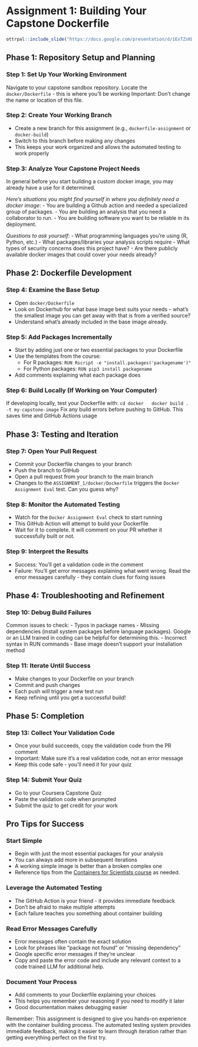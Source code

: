 # Assignment 1: Building Your Capstone Dockerfile


```r
ottrpal::include_slide("https://docs.google.com/presentation/d/1ExTZsKDHKM0fIi0_tB80qd8cHvqjEDyNJp-OsnvZ19o/edit?slide=id.g361b9572af4_0_181#slide=id.g361b9572af4_0_181")
```

## Phase 1: Repository Setup and Planning

### Step 1: Set Up Your Working Environment
Navigate to your capstone sandbox repository. Locate the `docker/Dockerfile` - this is where you'll be working
Important: Don't change the name or location of this file. 

### Step 2: Create Your Working Branch
- Create a new branch for this assignment (e.g., `dockerfile-assignment` or `docker-build`)
- Switch to this branch before making any changes
- This keeps your work organized and allows the automated testing to work properly

### Step 3: Analyze Your Capstone Project Needs
In general before you start building a custom docker image, you may already have a use for it determined. 

_Here's situations you might find yourself in where you definitely need a docker image_: 
- You are building a Github action and needed a specialized group of packages. 
- You are building an analysis that you need a collaborator to run.
- You are building software you want to be reliable in its deployment.

_Questions to ask yourself_: 
- What programming languages you're using (R, Python, etc.)
- What packages/libraries your analysis scripts require
- What types of security concerns does this project have?
- Are there publicly available docker images that could cover your needs already?

## Phase 2: Dockerfile Development

### Step 4: Examine the Base Setup
- Open `docker/Dockerfile`
- Look on Dockerhub for what base image best suits your needs -- what's the smallest image you can get away with that is from a verified source? 
- Understand what's already included in the base image already.

### Step 5: Add Packages Incrementally
- Start by adding just one or two essential packages to your Dockerfile
- Use the templates from the course:
  - For R packages: `RUN Rscript -e "install.packages('packagename')"`
  - For Python packages: `RUN pip3 install packagename`
- Add comments explaining what each package does

### Step 6: Build Locally (If Working on Your Computer)
If developing locally, test your Dockerfile with:
  ```
  cd docker
  docker build . -t my-capstone-image
  ```
Fix any build errors before pushing to GitHub. This saves time and GitHub Actions usage

## Phase 3: Testing and Iteration

### Step 7: Open Your Pull Request
- Commit your Dockerfile changes to your branch
- Push the branch to GitHub
- Open a pull request from your branch to the main branch
- Changes to the `ASSIGNMENT_1/docker/Dockerfile` triggers the `Docker Assignment Eval` test. Can you guess why?

### Step 8: Monitor the Automated Testing
- Watch for the `Docker Assignment Eval` check to start running
- This GitHub Action will attempt to build your Dockerfile
- Wait for it to complete. It will comment on your PR whether it successfully built or not. 

### Step 9: Interpret the Results
- Success: You'll get a validation code in the comment
- Failure: You'll get error messages explaining what went wrong. Read the error messages carefully - they contain clues for fixing issues

## Phase 4: Troubleshooting and Refinement

### Step 10: Debug Build Failures

Common issues to check:
  - Typos in package names
  - Missing dependencies (install system packages before language packages). Google or an LLM trained in coding can be helpful for determining this. 
  - Incorrect syntax in RUN commands
  - Base image doesn't support your installation method

### Step 11: Iterate Until Success
- Make changes to your Dockerfile on your branch
- Commit and push changes
- Each push will trigger a new test run
- Keep refining until you get a successful build!

## Phase 5: Completion

### Step 13: Collect Your Validation Code
- Once your build succeeds, copy the validation code from the PR comment
- Important: Make sure it's a real validation code, not an error message
- Keep this code safe - you'll need it for your quiz

### Step 14: Submit Your Quiz
- Go to your Coursera Capstone Quiz
- Paste the validation code when prompted
- Submit the quiz to get credit for your work

## Pro Tips for Success

### Start Simple
- Begin with just the most essential packages for your analysis
- You can always add more in subsequent iterations
- A working simple image is better than a broken complex one
- Reference tips from the [Containers for Scientists course](https://hutchdatascience.org/Containers_for_Scientists/) as needed. 

### Leverage the Automated Testing
- The GitHub Action is your friend - it provides immediate feedback
- Don't be afraid to make multiple attempts
- Each failure teaches you something about container building

### Read Error Messages Carefully
- Error messages often contain the exact solution
- Look for phrases like "package not found" or "missing dependency"
- Google specific error messages if they're unclear
- Copy and paste the error code and include any relevant context to a code trained LLM for additional help. 

### Document Your Process
- Add comments to your Dockerfile explaining your choices
- This helps you remember your reasoning if you need to modify it later
- Good documentation makes debugging easier

Remember: This assignment is designed to give you hands-on experience with the container building process. The automated testing system provides immediate feedback, making it easier to learn through iteration rather than getting everything perfect on the first try.
